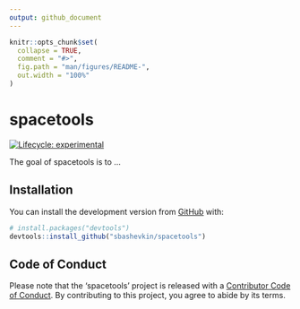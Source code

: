 ```yaml
---
output: github_document
---
```


<!-- README.md is generated from README.Rmd. Please edit that file -->

```r
knitr::opts_chunk$set(
  collapse = TRUE,
  comment = "#>",
  fig.path = "man/figures/README-",
  out.width = "100%"
)
```

# spacetools

<!-- badges: start -->
[![Lifecycle: experimental](https://img.shields.io/badge/lifecycle-experimental-orange.svg)](https://www.tidyverse.org/lifecycle/#experimental)
<!-- badges: end -->

The goal of spacetools is to ...

## Installation

You can install the development version from [GitHub](https://github.com/) with:

``` r
# install.packages("devtools")
devtools::install_github("sbashevkin/spacetools")
```

## Code of Conduct
Please note that the 'spacetools' project is released with a [Contributor Code of Conduct](CODE_OF_CONDUCT.md). By contributing to this project, you agree to abide by its terms.
